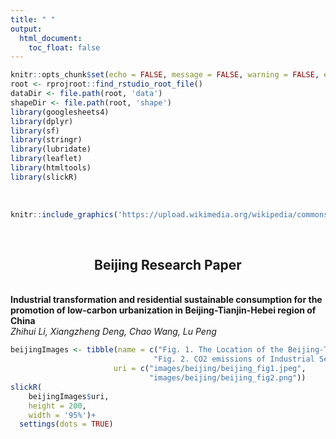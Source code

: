 ```yaml
---
title: " "
output:
  html_document:
    toc_float: false
---
```

```r
knitr::opts_chunk$set(echo = FALSE, message = FALSE, warning = FALSE, error = FALSE )
root <- rprojroot::find_rstudio_root_file()
dataDir <- file.path(root, 'data')
shapeDir <- file.path(root, 'shape')
library(googlesheets4)
library(dplyr)
library(sf)
library(stringr)
library(lubridate)
library(leaflet)
library(htmltools)
library(slickR)

```

<br>
```r
knitr::include_graphics('https://upload.wikimedia.org/wikipedia/commons/a/a3/Beijing_Skyline_%286230262259%29.jpg')
```
<br>
<h2 style = text-align:center> Beijing Research Paper </h2>

<br>
**Industrial transformation and residential sustainable consumption for the promotion of low-carbon urbanization in Beijing-Tianjin-Hebei region of China**  
*Zhihui Li, Xiangzheng Deng, Chao Wang, Lu Peng*
<br>

```r
beijingImages <- tibble(name = c("Fig. 1. The Location of the Beijing-Tianjin-Hebei Region.",
                                "Fig. 2. CO2 emissions of Industrial Sectors in the BTH Region During 2010-2016. "),
                       uri = c("images/beijing/beijing_fig1.jpeg",
                               "images/beijing/beijing_fig2.png"))
slickR(
    beijingImages$uri,
    height = 200,
    width = '95%')+ 
  settings(dots = TRUE)
```
 